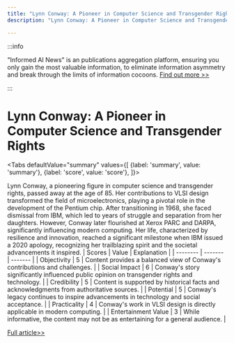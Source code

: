 ```yaml
---
title: "Lynn Conway: A Pioneer in Computer Science and Transgender Rights"
description: "Lynn Conway: A Pioneer in Computer Science and Transgender Rights"

---
```



:::info

"Informed AI News" is an publications aggregation platform, ensuring you only gain the most valuable information, to eliminate information asymmetry and break through the limits of information cocoons.  [Find out more >>](/)

:::

# Lynn Conway: A Pioneer in Computer Science and Transgender Rights


<Tabs
	defaultValue="summary"
	values={[
	{label: 'summary', value: 'summary'},
	{label: 'score', value: 'score'},
]}>
<TabItem value="summary">


Lynn Conway, a pioneering figure in computer science and transgender rights, passed away at the age of 85. Her contributions to VLSI design transformed the field of microelectronics, playing a pivotal role in the development of the Pentium chip. After transitioning in 1968, she faced dismissal from IBM, which led to years of struggle and separation from her daughters. However, Conway later flourished at Xerox PARC and DARPA, significantly influencing modern computing. Her life, characterized by resilience and innovation, reached a significant milestone when IBM issued a 2020 apology, recognizing her trailblazing spirit and the societal advancements it inspired.
</TabItem>
<TabItem value="score">
	| Scores     | Value   | Explanation |
	| -------- | ------- | ------- |
	| Objectivity  | 5    | Content provides a balanced view of Conway's contributions and challenges.    |
	| Social Impact | 6     | Conway's story significantly influenced public opinion on transgender rights and technology.    |
	| Credibility    | 5    | Content is supported by historical facts and acknowledgments from authoritative sources.    |
	| Potential    | 5    | Conway's legacy continues to inspire advancements in technology and social acceptance.    |
	| Practicality    | 4    | Conway's work in VLSI design is directly applicable in modern computing.    |
	| Entertainment Value    | 3    | While informative, the content may not be as entertaining for a general audience.    |
</TabItem>
</Tabs>

[Full article>>](https://slashdot.org/story/24/06/12/0414248/lynn-conway-leading-computer-scientist-and-transgender-pioneer-dies-at-85?utm_source=rss1.0mainlinkanon&utm_medium=feed)
